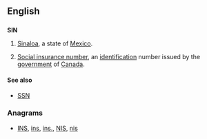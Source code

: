 {{also|Appendix:Variations of "sin"}}
==English==
{{wikipedia|Social insurance number}}

==={{abbreviation-old|en}}===
'''SIN'''

# [[Sinaloa]], a state of [[Mexico]].
# {{Canada}} [[social insurance number|Social insurance number]], an [[identification]] number issued by the [[government]] of [[Canada]].

====See also====
* {{sense|Social Insurance number}} [[SSN]] 

===Anagrams===
* [[INS#English|INS]], [[ins#English|ins]], [[ins.#English|ins.]], [[NIS#English|NIS]], [[nis#English|nis]]